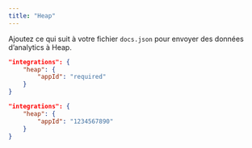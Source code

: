 ```yaml
---
title: "Heap"
---
```


Ajoutez ce qui suit à votre fichier `docs.json` pour envoyer des données d’analytics à Heap.

<CodeGroup>

```json Options d’analytics dans docs.json
"integrations": {
    "heap": {
        "appId": "required"
    }
}
```

```json Exemple
"integrations": {
    "heap": {
        "appId": "1234567890"
    }
}
```

</CodeGroup>